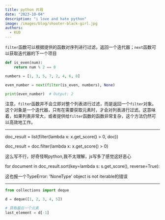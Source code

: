 ```yaml
---
title: python 片段
date: "2023-10-04"
description: "i love and hate python"
image: /images/blog/shooter-black-girl.jpg
authors:
  - KUD
---
```


`filter`函数可以根据提供的函数对序列进行过滤，返回一个迭代器；`next`函数可以获取迭代器的下一个项目

```python
def is_even(num):
    return num % 2 == 0

numbers = [1, 3, 5, 7, 2, 4, 6, 8]

even_number = next(filter(is_even, numbers), None)

print(even_number)  # Output: 2
```

注意，`filter`函数并不会立即对整个列表进行过滤，而是返回一个`filter`对象。这个对象是一个迭代器，只有在需要获取元素时，才会对列表进行过滤。这意味着，如果列表非常大，或者提供给`filter`函数的函数非常复杂，这个方法仍然可以高效地工作。

---


doc_result = list(filter(lambda x: x.get_score() > 0, doc))

doc_result = doc.filter(lambda x: x.get_score() > 0)

这么写不行，好奇怪啊python,我不太理解，js写多了感觉这好恶心

for document in doc_result.sort(key=lambda s: s.get_score(), reverse=True):

这也报一个TypeError: 'NoneType' object is not iterable的错误

---

```python
from collections import deque

d = deque([1, 2, 3, 4, 5])

# 获取最后一个元素
last_element = d[-1]
```
